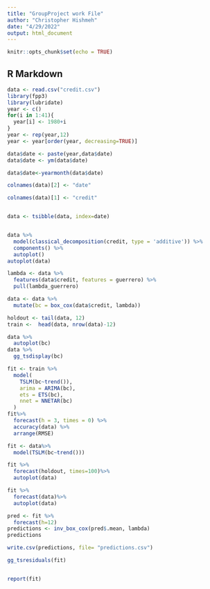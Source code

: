 ```yaml
---
title: "GroupProject work File"
author: "Christopher Hishmeh"
date: "4/29/2022"
output: html_document
---
```


```r
knitr::opts_chunk$set(echo = TRUE)
```

## R Markdown



```r
data <- read.csv("credit.csv")
library(fpp3)
library(lubridate)
year <- c()
for(i in 1:41){
  year[i] <- 1980+i
}
year <- rep(year,12)
year <- year[order(year, decreasing=TRUE)]

data$date <- paste(year,data$date)
data$date <- ym(data$date)

data$date<-yearmonth(data$date)

colnames(data)[2] <- "date"

colnames(data)[1] <- "credit"


data <- tsibble(data, index=date)


data %>% 
  model(classical_decomposition(credit, type = 'additive')) %>% 
  components() %>% 
  autoplot()
autoplot(data)


```



```r
lambda <- data %>% 
  features(data$credit, features = guerrero) %>% 
  pull(lambda_guerrero)

data <- data %>% 
  mutate(bc = box_cox(data$credit, lambda))

holdout <- tail(data, 12)
train <-  head(data, nrow(data)-12)

data %>% 
  autoplot(bc)
data %>%
  gg_tsdisplay(bc)

fit <- train %>% 
  model(
    TSLM(bc~trend()),
    arima = ARIMA(bc),
    ets = ETS(bc),
    nnet = NNETAR(bc)
  )
fit%>% 
  forecast(h = 3, times = 0) %>% 
  accuracy(data) %>% 
  arrange(RMSE)

fit <- data%>%
  model(TSLM(bc~trend()))

fit %>%
  forecast(holdout, times=100)%>%
  autoplot(data)

fit %>%
  forecast(data)%>%
  autoplot(data)

pred <- fit %>%
  forecast(h=12)
predictions <- inv_box_cox(pred$.mean, lambda)
predictions

write.csv(predictions, file= "predictions.csv")

gg_tsresiduals(fit)


report(fit)
```


